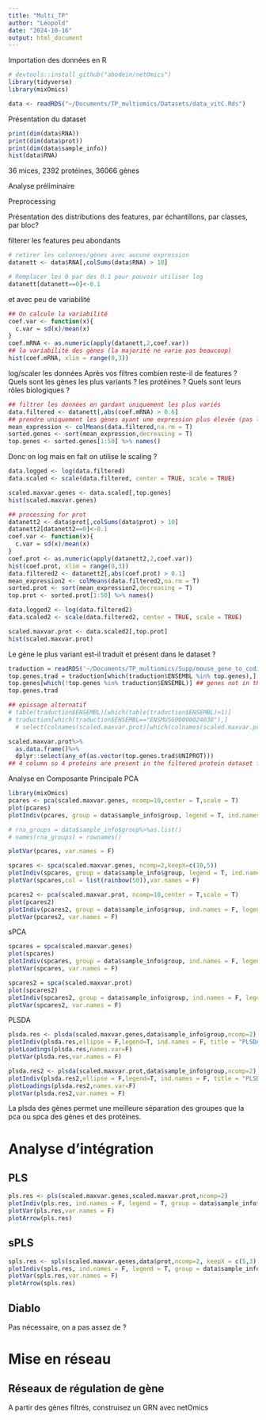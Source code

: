 ```yaml
---
title: "Multi_TP"
author: "Léopold"
date: "2024-10-16"
output: html_document
---
```


Importation des données en R

```r
# devtools::install_github("abodein/netOmics")
library(tidyverse)
library(mixOmics)

data <- readRDS("~/Documents/TP_multiomics/Datasets/data_vitC.Rds")
```
Présentation du dataset

```r
print(dim(data$RNA))
print(dim(data$prot))
print(dim(data$sample_info))
hist(data$RNA)
```
36 mices, 2392 protéines, 36066 gènes

Analyse préliminaire

Preprocessing

Présentation des distributions des features, par échantillons, par classes, par bloc?

filterer les features peu abondants 
```r
# retirer les colonnes/gènes avec aucune expression
datanett <- data$RNA[,colSums(data$RNA) > 10]

# Remplacer les 0 par des 0.1 pour pouvoir utiliser log
datanett[datanett==0]<-0.1
```
et avec peu de variabilité
```r
## On calcule la variabilité
coef.var <- function(x){
  c.var = sd(x)/mean(x)
}
coef.mRNA <- as.numeric(apply(datanett,2,coef.var))
## la variabilité des gènes (la majorité ne varie pas beaucoup)
hist(coef.mRNA, xlim = range(0,3))
```
log/scaler les données
Après vos filtres combien reste-il de features ?
Quels sont les gènes les plus variants ? les protéines ? Quels sont leurs rôles biologiques ?
```r
## filtrer les données en gardant uniquement les plus variés
data.filtered <- datanett[,abs(coef.mRNA) > 0.6]
## prendre uniquement les gènes ayant une expression plus élevée (pas les plus variables)
mean_expression <- colMeans(data.filtered,na.rm = T)
sorted.genes <- sort(mean_expression,decreasing = T)
top.genes <- sorted.genes[1:50] %>% names()
```
Donc on log mais en fait on utilise le scaling ?
```r
data.logged <- log(data.filtered)
data.scaled <- scale(data.filtered, center = TRUE, scale = TRUE)

scaled.maxvar.genes <- data.scaled[,top.genes]
hist(scaled.maxvar.genes)
```
```r
## processing for prot
datanett2 <- data$prot[,colSums(data$prot) > 10]
datanett2[datanett2==0]<-0.1
coef.var <- function(x){
  c.var = sd(x)/mean(x)
}
coef.prot <- as.numeric(apply(datanett2,2,coef.var))
hist(coef.prot, xlim = range(0,3))
data.filtered2 <- datanett2[,abs(coef.prot) > 0.1]
mean_expression2 <- colMeans(data.filtered2,na.rm = T)
sorted.prot <- sort(mean_expression2,decreasing = T)
top.prot <- sorted.prot[1:50] %>% names()

data.logged2 <- log(data.filtered2)
data.scaled2 <- scale(data.filtered2, center = TRUE, scale = TRUE)

scaled.maxvar.prot <- data.scaled2[,top.prot]
hist(scaled.maxvar.prot)
```

Le gène le plus variant est-il traduit et présent dans le dataset ?
```r
traduction = readRDS('~/Documents/TP_multiomics/Supp/mouse_gene_to_coding_protein.Rds')
top.genes.trad = traduction[which(traduction$ENSEMBL %in% top.genes),]
top.genes[which(!top.genes %in% traduction$ENSEMBL)] ## genes not in the matching table = 30
top.genes.trad

## epissage alternatif
# table(traduction$ENSEMBL)[which(table(traduction$ENSEMBL)>1)]
# traduction[which(traduction$ENSEMBL=="ENSMUSG00000024038"),]
  # select(colnames(scaled.maxvar.prot)[which(colnames(scaled.maxvar.prot) %in% top.genes.trad$UNIPROT)])

scaled.maxvar.prot%>%
  as.data.frame()%>%
  dplyr::select(any_of(as.vector(top.genes.trad$UNIPROT)))
## 4 column so 4 proteins are present in the filtered protein dataset from the 20 genes for which we have the traduction from the 50 top expressed genes
```

Analyse en Composante Principale
PCA
```r
library(mixOmics)
pcares <- pca(scaled.maxvar.genes, ncomp=10,center = T,scale = T)
plot(pcares)
plotIndiv(pcares, group = data$sample_info$group, legend = T, ind.names = F, title = "PCA_gene_ind") ## mod

# rna_groups = data$sample_info$group%>%as.list()
# names(rna_groups) = rownames()

plotVar(pcares, var.names = F)
```
```r
spcares <- spca(scaled.maxvar.genes, ncomp=2,keepX=c(10,5))
plotIndiv(spcares, group = data$sample_info$group, legend = T, ind.names = F, title = "sPCA_ind") 
plotVar(spcares,col = list(rainbow(50)),var.names = F)
```


```r
pcares2 <- pca(scaled.maxvar.prot, ncomp=10,center = T,scale = T)
plot(pcares2)
plotIndiv(pcares2, group = data$sample_info$group, ind.names = F, legend = T, title = "PCA_prot_ind") ## mod
plotVar(pcares2, var.names = F)
```
sPCA
```r
spcares = spca(scaled.maxvar.genes)
plot(spcares)
plotIndiv(spcares, group = data$sample_info$group, ind.names = F, legend = T, title = "sPCA_gene_ind") ## mod
plotVar(spcares, var.names = F)
```
```r
spcares2 = spca(scaled.maxvar.prot)
plot(spcares2)
plotIndiv(spcares2, group = data$sample_info$group, ind.names = F, legend = T, title = "sPCA_prot_ind") ## mod
plotVar(spcares2, var.names = F)
```
PLSDA
```r
plsda.res <- plsda(scaled.maxvar.genes,data$sample_info$group,ncomp=2) ## Use group instead of Sex ?
plotIndiv(plsda.res,ellipse = F,legend=T, ind.names = F, title = "PLSDA_gene_ind") # group = data$sample_info$group, 
plotLoadings(plsda.res,names.var=F)
plotVar(plsda.res,var.names = F)
```

```r
plsda.res2 <- plsda(scaled.maxvar.prot,data$sample_info$group,ncomp=2)
plotIndiv(plsda.res2,ellipse = F,legend=T, ind.names = F, title = "PLSDA_gene_ind") # group = data$sample_info$group, 
plotLoadings(plsda.res2,names.var=F)
plotVar(plsda.res2,var.names = F)
```

La plsda des gènes permet une meilleure séparation des groupes que la pca ou spca des gènes et des protéines. 

# Analyse d’intégration
## PLS
```r
pls.res <- pls(scaled.maxvar.genes,scaled.maxvar.prot,ncomp=2)
plotIndiv(pls.res, ind.names = F, legend = T, group = data$sample_info$group)
plotVar(pls.res,var.names = F)
plotArrow(pls.res)
```
## sPLS
```r
spls.res <- spls(scaled.maxvar.genes,data$prot,ncomp=2, keepX = c(5,3), keepY = c(3,2))
plotIndiv(spls.res, ind.names = F, legend = T, group = data$sample_info$group)
plotVar(spls.res,var.names = F)
plotArrow(spls.res)
```

## Diablo
Pas nécessaire, on a pas assez de ?

# Mise en réseau
## Réseaux de régulation de gène

A partir des gènes filtrés, construisez un GRN avec netOmics
```r

```



